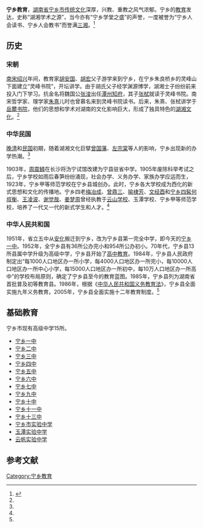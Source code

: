 '''宁乡教育'''，[[湖南省|湖南省]][[宁乡市|宁乡市]][[中国传统文化|传统文化]]深厚，兴教、重教之风气浓郁。宁乡的[[教育|教育]]发达，史称“湖湘学术之源”，当今亦有“宁乡学堂之盛”的声誉，一度被誉为“宁乡人会读书、宁乡人会教书”而誉满[[三湘|三湘]]。<ref name="booknxsd111">{{cite book|author1=黄海潮|author2=江宏照|title=《宁乡史地》|year=2002|publisher=南方出版社|location=海南省|isbn=7-80660-538-X}}</ref>

== 历史 ==
=== 宋朝 ===
[[南宋|南宋]][[绍兴|绍兴]]年间，教育家[[胡安国|胡安国]]、[[胡宏|胡宏]]父子游学来到宁乡，在宁乡朱良桥乡的灵峰山下面建立“灵峰书院”，开坛讲学。由于胡氏父子经学渊源博学，湖湘士子纷纷前来投入门下学习。抗金名将魏国公[[张浚|张浚]]出任[[潭州|潭州]][[知府|知府]]，其子[[张栻|张栻]]就读于灵峰书院。南宋哲学家、理学家[[朱熹|朱熹]]儿时也曾慕名来到灵峰书院读书。后来，朱熹、张栻讲学于[[岳麓书院|岳麓书院]]，他们的思想和学术对湖南的文化影响巨大，形成了独具特色的[[湖湘文化|湖湘文化]]。<ref name="booknxsd111" />

=== 中华民国 ===
[[晚清|晚清]]和[[中華民國|民国]]初期，随着湖湘文化巨擘[[曾国藩|曾国藩]]、[[左宗棠|左宗棠]]等人的影响，宁乡出现新的办学热潮。<ref name="booknxsd111" />

1903年，[[周震鳞|周震鳞]]在长沙将沩宁试馆改建为宁县驻省中学。1905年废除科举考试之后，宁乡学校如雨后春笋纷纷涌现，社会办学、义务办学、家族办学应运而生，1923年，宁乡甲等师范学校在宁乡县城创办。此时，宁乡各大学校成为西化的新式思想和文化的传播地。宁乡四老[[梅冶成|梅冶成]]、[[曾鼎三|曾鼎三]]、[[喻棣芳|喻棣芳]]、[[文经酉|文经酉]]和[[宁乡四髯|宁乡四髯]][[何叔衡|何叔衡]]、[[王凌波|王凌波]]、[[谢觉哉|谢觉哉]]、[[姜梦周|姜梦周]]曾经执教于[[云山学校|云山学校]]、玉潭学校、宁乡甲等师范学校，培养了一代又一代的新式学生和人才。<ref name="booknxsd111" />

=== 中华人民共和国 ===
1951年，省立五中从[[安化县|安化]]搬迁到宁乡，改为宁乡县第一完全中学，即今天的[[宁乡市第一高级中学|宁乡一中]]。1952年，全宁乡县有36所公办完小和954所公办初小。70年代，宁乡县13所县属中学升级为高级中学，宁乡县开始了[[高中教育|高中教育]]。1984年，宁乡县人民政府制定出“每1000人口地区办一所小学，每4000人口地区办一所完小，每10000人口地区办一所中心小学，每15000人口地区办一所初中，每10万人口地区办一所高中”的学校布局原则，确定了宁乡县至今的教育蓝图。1985年，宁乡县列为湖南省首批普及初等教育县。1986年，根据《[[中华人民共和国义务教育法|中华人民共和国义务教育法]]》，宁乡县全面实施九年义务教育。2005年，宁乡县全面实施十二年教育制度。<ref name="booknxsd111" />

== 基础教育 ==
宁乡市现有高级中学15所。
*[[宁乡市第一高级中学|宁乡一中]]
*[[宁乡市第二高级中学|宁乡二中]]
*[[宁乡市第三高级中学|宁乡三中]]
*[[宁乡市第四高级中学|宁乡四中]]
*[[宁乡市第五高级中学|宁乡五中]]
*[[宁乡市第六高级中学|宁乡六中]]
*[[宁乡市第七高级中学|宁乡七中]]
*[[宁乡市第九高级中学|宁乡九中]]
*[[宁乡市第十高级中学|宁乡十中]]
*[[宁乡市第十一高级中学|宁乡十一中]]
*[[宁乡市第十三高级中学|宁乡十三中]]
*[[宁乡市实验中学|宁乡市实验中学]]
*[[玉潭实验中学|玉潭实验中学]]
*[[云帆实验中学|云帆实验中学]]

==参考文献==
<div class="references-small">
<references></references>
</div>
{{宁乡县历史文化}}
{{宁乡县学校名单}}
{{DEFAULTSORT:Ning宁乡}}
[[Category:宁乡教育|Category:宁乡教育]]